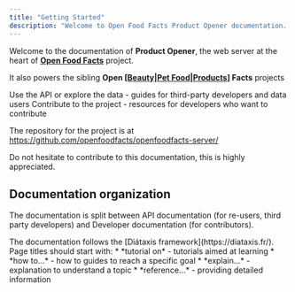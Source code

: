 ```yaml
---
title: "Getting Started"
description: "Welcome to Open Food Facts Product Opener documentation. Find API guides for data usage and developer resources for contributors."
---
```



Welcome to the documentation of **Product Opener**, the web server at the heart of **[Open Food Facts](https://world.openfoodfacts.org/)** project. 

It also powers the sibling **Open \[[Beauty](https://world.openbeautyfacts.org/)|[Pet Food](https://world.openpetfoodfacts.org/)|[Products](https://world.openproductsfacts.org/)\] Facts** projects

<Cards>
  <Card href="/docs/api" title="API Documentation">
    Use the API or explore the data - guides for third-party developers and data users
  </Card>
  <Card href="/docs/dev" title="Developer Documentation">
    Contribute to the project - resources for developers who want to contribute
  </Card>
</Cards>

The repository for the project is at https://github.com/openfoodfacts/openfoodfacts-server/

<Callout type="tip">
Do not hesitate to contribute to this documentation, this is highly appreciated.
</Callout>

## Documentation organization

The documentation is split between API documentation (for re-users, third party developers) and Developer documentation (for contributors).

<Callout type="info">
The documentation follows the [Diátaxis framework](https://diataxis.fr/).
</Callout>

<Callout type="info">
Page titles should start with:
* *tutorial on* - tutorials aimed at learning
* *how to…* - how to guides to reach a specific goal
* *explain…* - explanation to understand a topic
* *reference…* - providing detailed information
</Callout>
